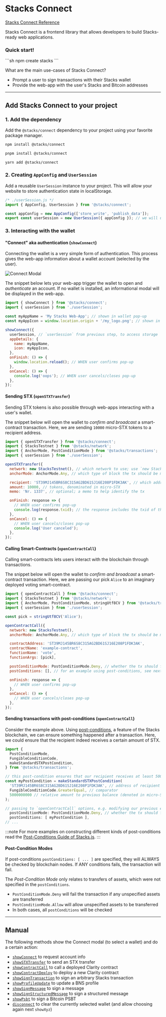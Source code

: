 
# Stacks Connect

<div className="gap-3 flex flex-wrap mb-8">
  <a
    className="inline-block rounded-md text-sm px-2 py-1 border border-solid border-neutral-200 bg-neutral-100 text-neutral-700 hover:text-neutral-800 hover:no-underline dark:border-neutral-700 dark:bg-neutral-800 dark:text-neutral-400 dark:hover:text-neutral-300"
    href="https://connect.stacks.js.org"
  >Stacks Connect Reference <span className="i-radix-icons-link-2 align-text-bottom text-lg"></span></a>
</div>

Stacks Connect is a frontend library that allows developers to build Stacks-ready web applications.

<div className='flex justify-center mt-8 mb-10'>
  <div className="p-4 pb-0 min-w-72 rounded-lg border border-solid border-neutral-200 bg-neutral-100 dark:border-neutral-700 dark:bg-neutral-800">
    <h3 className='text-lg flex gap-1 items-center'><span className="i-radix-icons-lightning-bolt"/>Quick start!</h3>
    ```sh
    npm create stacks
    ```
  </div>
</div>

What are the main use-cases of Stacks Connect?

- Prompt a user to sign transactions with their Stacks wallet
- Provide the web-app with the user's Stacks and Bitcoin addresses

---

## Add Stacks Connect to your project

### 1. Add the dependency

Add the `@stacks/connect` dependency to your project using your favorite package manager.

<Tabs><TabItem value="npm" label="npm">
```sh
npm install @stacks/connect
```
</TabItem><TabItem value="pnpm" label="pnpm">
```sh
pnpm install @stacks/connect
```
</TabItem><TabItem value="yarn" label="yarn">
```sh
yarn add @stacks/connect
```
</TabItem></Tabs>

### 2. Creating `AppConfig` and `UserSession`

Add a reusable `UserSession` instance to your project.
This will allow your website to store authentication state in localStorage.

```js
/* ./userSession.js */
import { AppConfig, UserSession } from '@stacks/connect';

const appConfig = new AppConfig(['store_write', 'publish_data']);
export const userSession = new UserSession({ appConfig }); // we will use this export from other files
```

### 3. Interacting with the wallet

#### "Connect" aka authentication (`showConnect`)

Connecting the wallet is a very simple form of authentication.
This process gives the web-app information about a wallet account (selected by the user).

![Connect Modal](/img/stacks-connect-modal.png)

The snippet below lets your web-app trigger the wallet to open and _authenticate_ an account.
If no wallet is installed, an informational modal will be displayed in the web-app.

```js
import { showConnect } from '@stacks/connect';
import { userSession } from './userSession';

const myAppName = 'My Stacks Web-App'; // shown in wallet pop-up
const myAppIcon = window.location.origin + '/my_logo.png'; // shown in wallet pop-up

showConnect({
  userSession, // `userSession` from previous step, to access storage
  appDetails: {
    name: myAppName,
    icon: myAppIcon,
  },
  onFinish: () => {
    window.location.reload(); // WHEN user confirms pop-up
  },
  onCancel: () => {
    console.log('oops'); // WHEN user cancels/closes pop-up
  },
});
```

#### Sending STX (`openSTXTransfer`)

Sending STX tokens is also possible through web-apps interacting with a user's wallet.

The snippet below will open the wallet to _confirm and broadcast_ a smart-contract transaction.
Here, we are sending `10000` micro-STX tokens to a recipient address.

```js
import { openSTXTransfer } from '@stacks/connect';
import { StacksTestnet } from '@stacks/network';
import { AnchorMode, PostConditionMode } from '@stacks/transactions';
import { userSession } from './userSession';

openSTXTransfer({
  network: new StacksTestnet(), // which network to use; use `new StacksMainnet()` for mainnet
  anchorMode: AnchorMode.Any, // which type of block the tx should be mined in

  recipient: 'ST39MJ145BR6S8C315AG2BD61SJ16E208P1FDK3AK', // which address we are sending to
  amount: 10000, // tokens, denominated in micro-STX
  memo: 'Nr. 1337', // optional; a memo to help identify the tx

  onFinish: response => {
    // WHEN user confirms pop-up
    console.log(response.txid); // the response includes the txid of the transaction
  },
  onCancel: () => {
    // WHEN user cancels/closes pop-up
    console.log('User canceled');
  },
});
```

#### Calling Smart-Contracts (`openContractCall`)

Calling smart-contracts lets users interact with the blockchain through transactions.

The snippet below will open the wallet to _confirm and broadcast_ a smart-contract transaction.
Here, we are passing our pick `Alice` to an imaginary deployed voting smart-contract.

```js
import { openContractCall } from '@stacks/connect';
import { StacksTestnet } from '@stacks/network';
import { AnchorMode, PostConditionMode, stringUtf8CV } from '@stacks/transactions';
import { userSession } from './userSession';

const pick = stringUtf8CV('Alice');

openContractCall({
  network: new StacksTestnet(),
  anchorMode: AnchorMode.Any, // which type of block the tx should be mined in

  contractAddress: 'ST39MJ145BR6S8C315AG2BD61SJ16E208P1FDK3AK',
  contractName: 'example-contract',
  functionName: 'vote',
  functionArgs: [pick],

  postConditionMode: PostConditionMode.Deny, // whether the tx should fail when unexpected assets are transferred
  postConditions: [], // for an example using post-conditions, see next example

  onFinish: response => {
    // WHEN user confirms pop-up
  },
  onCancel: () => {
    // WHEN user cancels/closes pop-up
  },
});
```

#### Sending transactions with post-conditions (`openContractCall`)

Consider the example above.
Using [post-conditions](https://docs.hiro.so/get-started/transactions#post-conditions), a feature of the Stacks blockchain, we can ensure something happened after a transaction.
Here, we could ensure that the recipient indeed receives a certain amount of STX.

```js
import {
  PostConditionMode,
  FungibleConditionCode,
  makeStandardSTXPostCondition,
} from '@stacks/transactions';

// this post-condition ensures that our recipient receives at least 5000 STX tokens
const myPostCondition = makeStandardSTXPostCondition(
  'ST39MJ145BR6S8C315AG2BD61SJ16E208P1FDK3AK', // address of recipient
  FungibleConditionCode.GreaterEqual, // comparator
  5000000000 // relative amount to previous balance (denoted in micro-STX)
);

// passing to `openContractCall` options, e.g. modifying our previous example ...
  postConditionMode: PostConditionMode.Deny, // whether the tx should fail when unexpected assets are transferred
  postConditions: [ myPostCondition ],
// ...
```
:::note
For more examples on constructing different kinds of post-conditions read the [Post-Conditions Guide of Stacks.js](https://github.com/hirosystems/stacks.js/tree/main/packages/transactions#post-conditions).
:::

#### Post-Condition Modes

If post-conditions `postConditions: [ ... ]` are specified, they will ALWAYS be checked by blockchain nodes.
If ANY conditions fails, the transaction will fail.

The _Post-Condition Mode_ only relates to transfers of assets, which were not specified in the `postConditions`.

- `PostConditionMode.Deny` will fail the transaction if any unspecified assets are transferred
- `PostConditionMode.Allow` will allow unspecified assets to be transferred
- In both cases, all `postConditions` will be checked

---

## Manual

The following methods show the Connect modal (to select a wallet) and do a certain action:

- [`showConnect`](https://connect.stacks.js.org/functions/_stacks_connect.showConnect) to request account info
- [`showSTXTransfer`](https://connect.stacks.js.org/functions/_stacks_connect.showSTXTransfer) to send an STX transfer
- [`showContractCall`](https://connect.stacks.js.org/functions/_stacks_connect.showContractCall) to call a deployed Clarity contract
- [`showContractDeploy`](https://connect.stacks.js.org/functions/_stacks_connect.showContractDeploy) to deploy a new Clarity contract
- [`showSignTransaction`](https://connect.stacks.js.org/functions/_stacks_connect.showSignTransaction) to sign an arbitrary Stacks transaction
- [`showProfileUpdate`](https://connect.stacks.js.org/functions/_stacks_connect.showProfileUpdate) to update a BNS profile
- [`showSignMessage`](https://connect.stacks.js.org/functions/_stacks_connect.showSignMessage) to sign a message
- [`showSignStructuredMessage`](https://connect.stacks.js.org/functions/_stacks_connect.showSignStructuredMessage) to sign a structured message
- [`showPsbt`](https://connect.stacks.js.org/functions/_stacks_connect.showPsbt) to sign a Bitcoin PSBT
- [`disconnect`](https://connect.stacks.js.org/functions/_stacks_connect.disconnect) to clear the currently selected wallet (and allow choosing again next `showXyz`)
